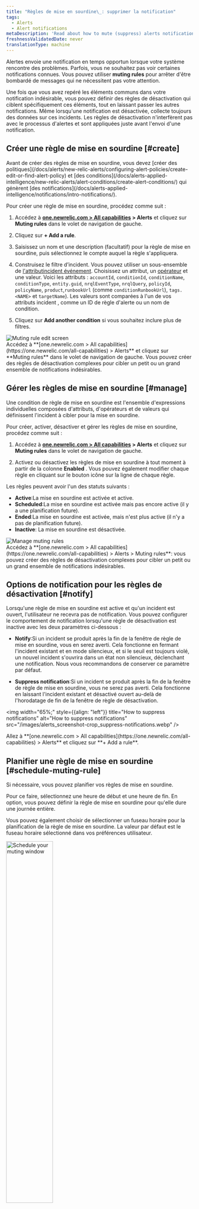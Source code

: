 ```yaml
---
title: "Règles de mise en sourdine\_: supprimer la notification"
tags:
  - Alerts
  - Alert notifications
metaDescription: 'Read about how to mute (suppress) alerts notifications during known system disruptions, such as maintenance windows and deployments.'
freshnessValidatedDate: never
translationType: machine
---
```


Alertes envoie une notification en temps opportun lorsque votre système rencontre des problèmes. Parfois, vous ne souhaitez pas voir certaines notifications connues. Vous pouvez utiliser <DNT>**muting rules**</DNT> pour arrêter d&apos;être bombardé de messages qui ne nécessitent pas votre attention.

Une fois que vous avez repéré les éléments communs dans votre notification indésirable, vous pouvez définir des règles de désactivation qui ciblent spécifiquement ces éléments, tout en laissant passer les autres notifications. Même lorsqu&apos;une notification est désactivée, <InlinePopover type="alerts" />collecte toujours des données sur ces incidents. Les règles de désactivation n&apos;interfèrent pas avec le processus d&apos;alertes et sont appliquées juste avant l&apos;envoi d&apos;une notification.

## Créer une règle de mise en sourdine [#create]

<Callout variant="important">
  Avant de créer des règles de mise en sourdine, vous devez [créer des politiques](/docs/alerts/new-relic-alerts/configuring-alert-policies/create-edit-or-find-alert-policy) et [des conditions](/docs/alerts-applied-intelligence/new-relic-alerts/alert-conditions/create-alert-conditions/) qui génèrent [des notifications](/docs/alerts-applied-intelligence/notifications/intro-notifications/).
</Callout>

Pour créer une règle de mise en sourdine, procédez comme suit :

1. Accédez à <DNT>**[one.newrelic.com &gt; All capabilities](https://one.newrelic.com/all-capabilities) &gt; Alerts**</DNT> et cliquez sur <DNT>**Muting rules**</DNT> dans le volet de navigation de gauche.

2. Cliquez sur <DNT>**+ Add a rule**</DNT>.

3. Saisissez un nom et une description (facultatif) pour la règle de mise en sourdine, puis sélectionnez le compte auquel la règle s&apos;appliquera.

4. Construisez le filtre d’incident. Vous pouvez utiliser un sous-ensemble de [l&apos;attributincident événement](/docs/alerts/create-alert/condition-details/incident-event-attributes/). Choisissez un attribut, un [opérateur](#sub-conditions) et une valeur. Voici les attributs : `accountId`, `conditionId`, `conditionName`, `conditionType`, `entity.guid`, `nrqlEventType`, `nrqlQuery`, `policyId`, `policyName`, `product`,`runbookUrl` (comme `conditionRunbookUrl`), `tags.<NAME>` et `targetName`). Les valeurs sont comparées à l&apos;un de vos attributs incident , comme un ID de règle d&apos;alerte ou un nom de condition.

5. Cliquez sur <DNT>**Add another condition**</DNT> si vous souhaitez inclure plus de filtres.

<img title="Muting rule edit screen" alt="Muting rule edit screen" src="/images/alerts_screenshot-crop_violation-filter.webp" />

<figcaption>
  Accédez à <DNT>**[one.newrelic.com &gt; All capabilities](https://one.newrelic.com/all-capabilities) &gt; Alerts**</DNT> et cliquez sur <DNT>**Muting rules**</DNT> dans le volet de navigation de gauche. Vous pouvez créer des règles de désactivation complexes pour cibler un petit ou un grand ensemble de notifications indésirables.
</figcaption>

## Gérer les règles de mise en sourdine [#manage]

Une condition de règle de mise en sourdine est l&apos;ensemble d&apos;expressions individuelles composées d&apos;attributs, d&apos;opérateurs et de valeurs qui définissent l&apos;incident à cibler pour la mise en sourdine.

Pour créer, activer, désactiver et gérer les règles de mise en sourdine, procédez comme suit :

1. Accédez à <DNT>**[one.newrelic.com &gt; All capabilities](https://one.newrelic.com/all-capabilities) &gt; Alerts**</DNT> et cliquez sur <DNT>**Muting rules**</DNT> dans le volet de navigation de gauche.

2. Activez ou désactivez les règles de mise en sourdine à tout moment à partir de la colonne <DNT>**Enabled**</DNT> . Vous pouvez également modifier chaque règle en cliquant sur le bouton <Icon name="fe-more-horizontal" /> icône sur la ligne de chaque règle.

Les règles peuvent avoir l&apos;un des statuts suivants :

* <DNT>**Active**</DNT>:La mise en sourdine est activée et active.
* <DNT>**Scheduled**</DNT>:La mise en sourdine est activée mais pas encore active (il y a une planification future).
* <DNT>**Ended**</DNT>:La mise en sourdine est activée, mais n&apos;est plus active (il n&apos;y a pas de planification future).
* <DNT>**Inactive**</DNT>: La mise en sourdine est désactivée.

<img title="Manage muting rules" alt="Manage muting rules" src="/images/alerts_screenshot-full_muting-rules.webp" />

<figcaption>
  Accédez à <DNT>**[one.newrelic.com &gt; All capabilities](https://one.newrelic.com/all-capabilities) &gt; Alerts &gt; Muting rules**</DNT>: vous pouvez créer des règles de désactivation complexes pour cibler un petit ou un grand ensemble de notifications indésirables.
</figcaption>

## Options de notification pour les règles de désactivation [#notify]

Lorsqu&apos;une règle de mise en sourdine est active et qu&apos;un incident est ouvert, l&apos;utilisateur ne recevra pas de notification. Vous pouvez configurer le comportement de notification lorsqu&apos;une règle de désactivation est inactive avec les deux paramètres ci-dessous :

* <DNT>**Notify**</DNT>:Si un incident se produit après la fin de la fenêtre de règle de mise en sourdine, vous en serez averti. Cela fonctionne en fermant l&apos;incident existant et en mode silencieux, et si le seuil est toujours violé, un nouvel incident s&apos;ouvrira dans un état non silencieux, déclenchant une notification. Nous vous recommandons de conserver ce paramètre par défaut.

* <DNT>**Suppress notification**</DNT>:Si un incident se produit après la fin de la fenêtre de règle de mise en sourdine, vous ne serez pas averti. Cela fonctionne en laissant l&apos;incident existant et désactivé ouvert au-delà de l&apos;horodatage de fin de la fenêtre de règle de désactivation.

<img width="65%;" style={{align: "left"}} title="How to suppress notifications" alt="How to suppress notifications" src="/images/alerts_screenshot-crop_suppress-notifications.webp" />

<figcaption>
  Allez à <DNT>**[one.newrelic.com &gt; All capabilities](https://one.newrelic.com/all-capabilities) &gt; Alerts**</DNT> et cliquez sur <DNT>**+ Add a rule**</DNT>.
</figcaption>

## Planifier une règle de mise en sourdine [#schedule-muting-rule]

Si nécessaire, vous pouvez planifier vos règles de mise en sourdine.

Pour ce faire, sélectionnez une heure de début et une heure de fin. En option, vous pouvez définir la règle de mise en sourdine pour qu&apos;elle dure une journée entière.

Vous pouvez également choisir de sélectionner un fuseau horaire pour la planification de la règle de mise en sourdine. La valeur par défaut est le fuseau horaire sélectionné dans vos préférences utilisateur.

<img width="50%;" title="Schedule your muting window" alt="Schedule your muting window" src="/images/alerts_screenshot-crop_schedule-muting window.webp" />

<figcaption>
  Accédez à <DNT>**[one.newrelic.com &gt; All capabilities](https://one.newrelic.com/all-capabilities) &gt; Alerts**</DNT> et cliquez sur <DNT>**Muting rules**</DNT> dans le volet de navigation de gauche. Vérifiez les options flexibles et puissantes dont vous disposez pour planifier vos règles de mise en sourdine.
</figcaption>

Vous pouvez programmer vos règles de désactivation pour qu&apos;elles se répètent quotidiennement, hebdomadairement ou mensuellement. Une règle de mise en sourdine programmée pour se répéter chaque semaine inclut la possibilité de sélectionner les jours de la semaine où elle se répète. Si aucun jour n&apos;est sélectionné, la récurrence hebdomadaire se répétera par défaut le jour de la semaine où la règle de mise en sourdine est programmée pour démarrer.

<Callout variant="important">
  Les cases à cocher du jour de la semaine <DNT>**Repeat**</DNT> remplacent les champs de date <DNT>**Starts**</DNT> et <DNT>**Ends**</DNT> . Si vous définissez une date de début et choisissez également un jour de la semaine, vos règles de mise en sourdine seront appliquées le premier de ces jours après votre date de début.
</Callout>

Vous pouvez également spécifier quand vous souhaitez que la récurrence se termine en sélectionnant soit une date spécifique, soit un certain nombre d&apos;occurrences.

## Afficher les incidents et problèmes en mode silencieux [#ui]

Lors de la visualisation d&apos;un problème ouvert ou fermé, les incidents et les problèmes sont marqués comme `Muted`. Les sections suivantes présentent certains de ces incidents et problèmes mis en sourdine, et où vous pouvez les trouver.

<CollapserGroup>
  <Collapser id="clamshell-1" title="Un problème avec un incident critique qui a été mis en sourdine">
    <img title="Alert incident lifecycle: Muting rule incidents" alt="Alert incident lifecycle: Muting rule incidents" src="/images/alerts_screenshot-crop_issue-critical-incident-muted.webp" />

    <figcaption>
      Accédez à <DNT>**[one.newrelic.com &gt; All capabilities](https://one.newrelic.com/all-capabilities) &gt; Alerts**</DNT> et cliquez sur <DNT>**Issues &amp; Activity**</DNT> dans le volet de navigation de gauche. Cliquez sur un problème en sourdine.
    </figcaption>
  </Collapser>

  <Collapser id="clamshell-2" title="Une liste d'incidents, dont certains sont en sourdine">
    les incidents et les problèmes sont marqués avec le <Icon name="fe-bell-off" /> icône dans la colonne <DNT>**Muted**</DNT> :

    <img title="Alert incident lifecycle: Muting rule incidents" alt="Alert incident lifecycle: Muting rule incidents" src="/images/alerts_screenshot-crop_incidents-muted-icon.webp" />

    <figcaption>
      Accédez à <DNT>**[one.newrelic.com &gt; All capabilities](https://one.newrelic.com/all-capabilities) &gt; Alerts**</DNT> et cliquez sur <DNT>**Issues &amp; Activity**</DNT> dans le volet de navigation de gauche. Sélectionnez ensuite le <DNT>**Incidents tab**</DNT>.
    </figcaption>
  </Collapser>
</CollapserGroup>

### Désactiver les résultats à facettes à l&apos;aide de `tags.` [#facet-muting]

Pour désactiver les résultats d&apos;une requête à facettes, utilisez l&apos;attribut `tags.FACETED_ATTRIBUTE`, où `FACETED_ATTRIBUTE` représente l&apos;attribut sur lequel vous avez exécuté une requête NRQL [`FACET` ](/docs/query-data/nrql-new-relic-query-language/getting-started/nrql-syntax-clauses-functions#sel-facet). Par exemple : si votre condition d&apos;alerte NRQL inclut `FACET host` dans sa requête, vous pouvez cibler cet attribut `FACET` en utilisant `tags.host`.

La requête de condition NRQL peut accepter plusieurs attributs de facettes. Si vous souhaitez pouvoir filtrer à partir des attributs de votre événement ou de votre série temporelle métrique qui ont été agrégés, vous devez ajouter ces attributs à votre clause de requête NRQL `FACET` ; par exemple : `FACET host, region, cluster`.

Pour un exemple d&apos;utilisation de `tags.`, voir [Créer une règle de mise en sourdine](#create).

## Opérateurs de sous-conditions [#sub-conditions]

Voici les opérateurs logiques que vous pouvez utiliser pour comparer les attributs lorsque vous ajoutez des règles de désactivation. Si vous débutez avec les règles de mise en sourdine, consultez ces [exemples](/docs/alerts-applied-intelligence/new-relic-alerts/alert-notifications/muting-rules-suppress-notifications/#examples).

<Callout variant="tip">
  Toutes les valeurs de l&apos;opérateur de sous-condition sont sensibles à la casse. Par exemple, si vous utilisez `policyName STARTS_WITH 'PROD'` un nom de politique commençant par « Prod » ne sera pas récupéré.
</Callout>

* `EQUALS`:Où la valeur fournie est égale à la valeur de l&apos;attribut incident.
* `DOES_NOT_EQUALS`:Lorsque la valeur fournie n&apos;est pas égale à la valeur de l&apos;attribut incident.
* `IN`:Lorsque la valeur de l&apos;attribut incident est présente dans une liste de valeurs fournies (jusqu&apos;à 500).
* `NOT_IN`:Lorsque la valeur de l&apos;attribut incident n&apos;est pas présente dans une liste de valeurs fournies (jusqu&apos;à 500).
* `CONTAINS`:Lorsque la chaîne de valeur fournie est présente dans la valeur de l&apos;attribut incident.
* `DOES_NOT_CONTAINS`:Lorsque la chaîne de valeur fournie n&apos;est pas présente dans la valeur de l&apos;attribut d&apos;incident.
* `ENDS_WITH`:Là où la valeur de l&apos;attribut incident se termine par la chaîne de valeur fournie.
* `NOT_ENDS_WITH`:Lorsque la valeur de l&apos;attribut incident ne se termine pas par la chaîne de valeur fournie.
* `STARTS_WITH`:Là où la valeur de l&apos;attribut incident commence par la chaîne de valeur fournie.
* `DOES_NOT_STARTS_WITH`:Lorsque la valeur de l&apos;attribut incident ne commence pas par la chaîne de valeur fournie.
* `IS_BLANK`:Lorsque la valeur de l&apos;attribut incident est vide. Nul, chaîne vide, etc.
* `IS_NOT_BLANK`:Lorsque la valeur de l&apos;attribut incident n&apos;est pas vide. Nul, chaîne vide, etc.
* `IS_ANY`:Une condition avec cet opérateur désactivera tous les incidents sur le compte.

## Comment fonctionnent les règles de mise en sourdine [#overview]

Les règles de désactivation sont appliquées à la fin du cycle de vie de l&apos;alerte par défaut afin de supprimer ou de désactiver la notification. Ils ne désactivent pas les politiques ou conditions existantes. Par exemple, vous pouvez désactiver les notifications lors de perturbations système connues, telles que les fenêtres de maintenance et de déploiement. Les incidents de perturbation du système seront toujours identifiés, même si les notifications pour ces incidents sont désactivées.

Une règle de mise en sourdine utilise un ensemble de conditions qui correspondent à l&apos;attribut d&apos;un [événementincident ](/docs/alerts-applied-intelligence/new-relic-alerts/advanced-alerts/understand-technical-concepts/incident-event-attributes). Les règles de mise en sourdine nous indiquent comment :

* Identifiez les incidents individuels après leur création, mais avant qu&apos;un problème ne soit ouvert.
* Remplacez leur condition par défaut pour indiquer qu&apos;ils doivent être désactivés.

Actuellement, la mise en sourdine d&apos;un incident signifie que le cycle de vie normal incident d&apos;alerte est maintenu, sauf qu&apos;un problème contenant uniquement un incident mis en sourdine n&apos;enverra aucune notification.

Les règles de mise en sourdine sont déterminées par le premier événement qui a déclenché une notification dans un problème. Cela signifie que si le premier événement de notification a été désactivé en raison d&apos;un état désactivé, le reste du problème sera également désactivé.

Les règles de mise en sourdine remplacent un incident spécifique. Ils ne désactivent pas les politiques ou conditions existantes. Cela vous permet de désactiver un incident provenant d&apos;une entité spécifique qui peut être couverte par une politique ou une condition couvrant un grand nombre d&apos;entités. Cela vous évite également de devoir désactiver excessivement votre monitoring lorsque vous effectuez une maintenance sur un sous-ensemble de votre système.

Le tableau suivant décrit comment le cycle de vie de incident d&apos;alerte est affecté par un incident désactivé :

<table>
  <thead>
    <tr>
      <th>
        SI
      </th>

      <th>
        ALORS
      </th>
    </tr>
  </thead>

  <tbody>
    <tr>
      <td colSpan={3} style={{ backgroundColor: "rgb(238, 238, 238)" }}>
        <DNT>Event</DNT>: Le problème est activé
      </td>
    </tr>

    <tr>
      <td>
        Un problème est activé en raison d&apos;un incident qui n&apos;est pas désactivé
      </td>

      <td>
        une notification concernant ce problème sera envoyée.
      </td>
    </tr>

    <tr>
      <td>
        Un problème est activé en raison d&apos;un incident qui est mis en sourdine
      </td>

      <td>
        la notification pour ce problème ne sera pas envoyée (en sourdine).
      </td>
    </tr>
  </tbody>
</table>

### Comportement de mise en sourdine avec le flux de travail [#workflow-behavior]

Un incident déclenché a un rapport de 1:1 avec un problème, donc si un incident est désactivé, le problème correspondant sera également désactivé. les flux de travail sont déclenchés par des problèmes qui peuvent avoir un ou plusieurs incidents, il pourrait donc y avoir un scénario d&apos;incident en sourdine et non en sourdine combiné.

Chaque problème présente l’un des états de mise en sourdine suivants :

* <DNT>**Fully muted (`FULLY_MUTED`)**</DNT>:un problème a tous ses incidents ouverts mis en sourdine (valeur par défaut).
* <DNT>**Partially muted (`PARTIALLY_MUTED`)**</DNT>:un problème qui comporte au moins un incident ouvert qui est désactivé et un incident ouvert qui n&apos;est pas désactivé.
* <DNT>**Not muted (`NOT_MUTED`)**</DNT>:un problème qui n&apos;a pas d&apos;incident ouvert en sourdine.

Pour un guide étape par étape sur la façon de configurer votre flux de travail, consultez un exemple de démonstration ci-dessous (environ 15 minutes). 2:17 minutes) :

<Video type="wistia" id="3nf3q2supe" />

### Comportement de mise en sourdine avec NerdGraph [#manage-with-nerdgraph]

Dans [NerdGraph](/docs/apis/nerdgraph/get-started/introduction-new-relic-nerdgraph), vous pouvez utiliser la requête et les mutations suivantes avec vos règles de mise en sourdine. Vous pouvez voir le schéma plus en détail dans l&apos;[API Explorer](/docs/apis/nerdgraph/get-started/introduction-new-relic-nerdgraph#explorer).

* `actor.account.alerts.mutingRule`: Récupère une règle de mise en sourdine par ID.
* `actor.account.alerts.mutingRules`: Récupère une liste de règles de mise en sourdine pour un compte.
* `alertsMutingRuleCreate`:Créer une règle de mise en sourdine pour un compte.
* `alertsMutingRuleUpdate`: Mettre à jour une règle de mise en sourdine par ID et ID de compte.

Vous pouvez trouver quelques exemples de requêtes et de mutations sur [cette page](#examples).

Une règle de mise en sourdine comporte les champs et composants suivants :

<table>
  <thead>
    <tr>
      <th style={{ width: "200px" }}>
        Règle de mise en sourdine
      </th>

      <th>
        Champs et composants
      </th>
    </tr>
  </thead>

  <tbody>
    <tr>
      <td>
        `accountId`
      </td>

      <td>
        L&apos;ID de compte de la règle de mise en sourdine. Une règle de mise en sourdine n&apos;affectera que les incidents qui se produisent dans un seul compte. Pour désactiver un incident sur plusieurs comptes, vous devez créer une règle de désactivation pour chaque compte séparément.
      </td>
    </tr>

    <tr>
      <td>
        `actionOnMutingRuleWindowEnded`
      </td>

      <td>
        Le comportement attendu à la fin de la fenêtre de règle de mise en sourdine. Valeurs valides de `CLOSE_ISSUES_ON_INACTIVE` ou `DO_NOTHING`. Si `CLOSE_ISSUES_ON_INACTIVE` est sélectionné, tous les problèmes en cours seront fermés et seront rouverts (avec notification) si l&apos;incident se poursuit.
      </td>
    </tr>

    <tr>
      <td>
        `condition`
      </td>

      <td>
        L&apos;ensemble des expressions individuelles qui définissent l&apos;incident à cibler. Une condition de règle de mise en sourdine comprend :

        * `operator`: L&apos;opérateur booléen `AND` ou `OR` qui définit comment combiner l&apos;ensemble des conditions.

        * `conditions`: L&apos;ensemble des expressions individuelles (sous-conditions) que la cible attribue au sein d&apos;un incident. Ceux-ci sont évalués ensemble sur la base du `operator`. Vous pouvez avoir un maximum de 20 sous-conditions pour une seule règle de mise en sourdine.

          Une sous-condition comprend :

          * `attribute`:Un attribut unique dans un incident. Cliquez ici pour une liste d&apos;[attributs d&apos;événement incident](/docs/alerts-applied-intelligence/new-relic-alerts/advanced-alerts/understand-technical-concepts/incident-event-attributes).

          * `operator`: La fonction de comparaison utilisée pour comparer l&apos;attribut d&apos;incident sélectionné aux valeurs de la condition. Cliquez ici pour obtenir une liste des [opérateurs de sous-condition](#sub-conditions).

          * `values`:Un éventail de valeurs de chaîne à comparer à l&apos;attribut incident sélectionné. Lorsque les règles de mise en sourdine évaluent une condition, si nécessaire, les valeurs seront extraites des chaînes. Vous pouvez utiliser un maximum de 500 valeurs lorsque vous utilisez un opérateur qui prend en charge la comparaison de plusieurs valeurs, telles que `IN`.
      </td>
    </tr>

    <tr>
      <td>
        `createdAt`
      </td>

      <td>
        L&apos;horodatage de la création de la règle de mise en sourdine (UTC).
      </td>
    </tr>

    <tr>
      <td>
        `createdBy`
      </td>

      <td>
        L&apos;ID utilisateur de la personne qui a créé la règle de mise en sourdine.
      </td>
    </tr>

    <tr>
      <td>
        `description`
      </td>

      <td>
        Il s&apos;agit d&apos;un champ de texte facultatif décrivant la règle de mise en sourdine. C&apos;est un moyen utile de fournir plus de contexte à votre règle de mise en sourdine. Ces données sont uniquement utilisées à des fins d&apos;affichage de gestion.
      </td>
    </tr>

    <tr>
      <td>
        `enabled`
      </td>

      <td>
        Activer ou désactiver la règle de mise en sourdine (booléen). Activez et désactivez vos règles de mise en sourdine manuellement.
      </td>
    </tr>

    <tr>
      <td>
        `id`
      </td>

      <td>
        L&apos;identifiant unique de la règle de mise en sourdine.
      </td>
    </tr>

    <tr>
      <td>
        `mutingRuleLifecycleEventPublishedAt`
      </td>

      <td>
        Un horodatage représentant la dernière fois que le comportement de fin de fenêtre de règle de mise en sourdine a été appliqué.
      </td>
    </tr>

    <tr>
      <td>
        `name` (Requis)
      </td>

      <td>
        Un champ de texte pour le nom convivial de la règle de mise en sourdine. Ceci est utilisé lors de l&apos;énumération ou du référencement d&apos;une règle. Nous n&apos;exigeons pas que le nom soit unique, mais c&apos;est recommandé.
      </td>
    </tr>

    <tr>
      <td>
        `schedule`
      </td>

      <td>
        La fenêtre temporelle pendant laquelle le `MutingRule` coupe activement le son de l&apos;incident.

        * `startTime`: L&apos;horodatage qui représente le moment où la règle de mise en sourdine démarre. Il s&apos;agit d&apos;un format local ISO 8601 sans décalage. Exemple: `2020-07-08T14:30:00`
        * `endTime`: L&apos;horodatage qui représente le moment où la règle de mise en sourdine se termine. Il s&apos;agit d&apos;un format local ISO 8601 sans décalage. Exemple: `2020-07-15T14:30:00`
        * `timeZone`: Le fuseau horaire qui s&apos;applique à la planification de la règle de mise en sourdine. Exemple : `America/Los_Angeles`. Voir [la liste des fuseaux horaires de la base de données tz de Wikipédia](https://en.wikipedia.org/wiki/List_of_tz_database_time_zones).
        * `repeat`: La fréquence à laquelle la règle de mise en sourdine est répétée. Si cela ne se répète pas, utilisez null. Les options sont `DAILY`, `WEEKLY`, `MONTHLY`.
        * `endRepeat`: L&apos;horodatage lorsque la planification de la règle de mise en sourdine cesse de se répéter. Il s&apos;agit d&apos;un format local ISO 8601 sans décalage. Exemple : `2020-07-10T15:00:00`. Remarque : `endRepeat` ou `repeatCount` doit être utilisé pour mettre fin à une planification de règle de mise en sourdine. Les deux champs ne doivent pas être fournis ensemble.
        * `repeatCount`: Le nombre de fois que la planification de la règle de mise en sourdine se répète. Ceci inclut le calendrier original. Par exemple, un `repeatCount` sur 2 se reproduira une fois. Un `repeatCount` sur 3 se reproduira deux fois. Remarque : `repeatCount` ou `endRepeat` peuvent être utilisés pour mettre fin à une planification de règle de mise en sourdine. Ne fournissez pas les deux champs ensemble.
        * `weeklyRepeatDays`: Le(s) jour(s) de la semaine pendant lesquels une règle de mise en sourdine doit se répéter lorsque le champ de répétition est défini sur `WEEKLY`. Exemple : `['MONDAY', 'WEDNESDAY']`.
      </td>
    </tr>

    <tr>
      <td>
        `updatedAt`
      </td>

      <td>
        L&apos;horodatage de la dernière modification de la règle de mise en sourdine (UTC).
      </td>
    </tr>

    <tr>
      <td>
        `updatedBy`
      </td>

      <td>
        L&apos;ID utilisateur de la personne qui a modifié en dernier la règle de mise en sourdine.
      </td>
    </tr>
  </tbody>
</table>

#### Exemples de mise en sourdine [#examples]

Pour plus d&apos;informations sur la manière de faire requests à NerdGraph, consultez la [documentation de NerdGraph](/docs/apis/nerdgraph/get-started/introduction-new-relic-nerdgraph), y compris [les didacticielsGraphQL ](/docs/apis/graphql-api/tutorials).

<CollapserGroup>
  <Collapser id="fetch-list" title="Récupérer les règles de mise en sourdine pour le compte">
    Pour récupérer la liste des règles de mise en sourdine (avec nom et condition) pour un compte :

    ```graphql
    {
      actor {
        account(id: YOUR_ACCOUNT_ID) {
          alerts {
            mutingRules {
              name
              condition {
                operator
                conditions {
                  attribute
                  operator
                  values
                }
              }
            }
          }
        }
      }
    }
    ```
  </Collapser>

  <Collapser id="create-rule" title="Créer une règle de mise en sourdine">
    Pour créer une règle de mise en sourdine et renvoyer la règle de mise en sourdine `id` pour un incident de mise en sourdine à partir des conditions NRQL où la facette de l&apos;hôte est `host-1`:

    ```graphql
    mutation {
      alertsMutingRuleCreate(
        accountId: YOUR_ACCOUNT_ID
        rule: {
          name: "host-1 mute rule"
          description: "Mute host-1 incidents"
          enabled: true
          condition: {
            operator: AND
            conditions: [{ 
              attribute: "tags.host", 
              operator: EQUALS, 
              values: ["host-1"] 
            }]
          }
        }
      ) {
        id
      }
    }
    ```
  </Collapser>

  <Collapser id="rule-product" title="Créer une règle de désactivation pour des hôtes ou des produits spécifiques">
    Pour créer une règle de mise en sourdine et renvoyer la règle de mise en sourdine `id` pour mettre en sourdine un incident à partir de conditions infrastructure où l&apos;hôte cible est `host-1` ou l&apos;incident provenait de Synthétique ou <InlinePopover type="mobile" />:

    ```graphql
    mutation {
      alertsMutingRuleCreate(accountId: YOUR_ACCOUNT_ID, rule: {
        name: "host-1 and synthetics/mobile mute rule",
        description: "Mute host-1 and synthetics/mobile incidents",
        enabled: true,
        condition: {
          operator: OR,
          conditions: [
            {
              attribute: "targetName",
              operator: EQUALS,
              values: ["host-1"]
            },
            {
              attribute: "product",
              operator: IN,
              values: ["SYNTHETICS", "MOBILE"]
            }
          ]
        }
      }) {
        id
      }
    }
    ```
  </Collapser>

  <Collapser id="rule-product" title="Créer une règle de mise en sourdine avec une planification récurrente">
    Pour créer une règle de mise en sourdine programmée pour se répéter avec ces critères :

    * Hebdomadaire le mardi et le vendredi

    * Fin le 31/01/2021

    * Renvoie la règle de mise en sourdine `schedule` et `id`

      ```graphql
      mutation {
        alertsMutingRuleCreate(
          accountId: YOUR_ACCOUNT_ID,
          rule: {
            condition: {
              conditions: {
                attribute: "conditionName", 
                operator: ANY, 
                values: "This is a condition"
              }, 
              operator: AND
            }, 
            enabled: true, 
            name: "Recur Weekly", 
            schedule: {
              startTime: "2020-12-01T12:00:00", 
              endTime: "2020-12-01T14:00:00", 
              timeZone: "America/Los_Angeles",
              repeat: WEEKLY,
              endRepeat: "2021-01-31T12:00:00", 
              weeklyRepeatDays: [TUESDAY, FRIDAY]
            }
          }
        ) {
          id
          schedule {
            endTime
            startTime
            timeZone
            repeat
            repeatCount
            endRepeat
            weeklyRepeatDays
            nextStartTime
            nextEndTime
          }
        }
      }
      ```
  </Collapser>

  <Collapser id="rename" title="Renommer et désactiver la règle de mise en sourdine">
    Pour modifier le nom et désactiver une règle de mise en sourdine et renvoyer son nouveau nom :

    ```graphql
    mutation {
      alertsMutingRuleUpdate(accountId: YOUR_ACCOUNT_ID, id: MUTING_RULE_ID, rule: {
        name: "updated name",
        enabled: false
      }) {
        name
      }
    }
    ```
  </Collapser>

  <Collapser id="delete-rule" title="Supprimer la règle de mise en sourdine">
    Pour supprimer une règle de mise en sourdine :

    ```graphql
    mutation {
     alertsMutingRuleDelete(accountId: YOUR_ACCOUNT_ID, id: MUTING_RULE_ID) {
        id
      }
    }
    ```
  </Collapser>
</CollapserGroup>